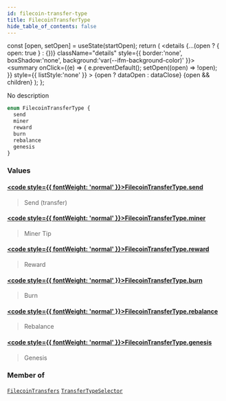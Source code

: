 ```yaml
---
id: filecoin-transfer-type
title: FilecoinTransferType
hide_table_of_contents: false
---
```







  const [open, setOpen] = useState(startOpen);
  return (
    <details {...(open ? { open: true } : {})} className="details" style={{ border:'none', boxShadow:'none', background:'var(--ifm-background-color)' }}>
      <summary
        onClick={(e) => {
          e.preventDefault();
          setOpen((open) => !open);
        }}
        style={{ listStyle:'none' }}
      >
      {open ? dataOpen : dataClose}
      </summary>
      {open && children}
    </details>
  );
};








No description


```graphql
enum FilecoinTransferType {
  send
  miner
  reward
  burn
  rebalance
  genesis
}
```




### Values

#### [<code style={{ fontWeight: 'normal' }}>FilecoinTransferType.<b>send</b></code>](#)  
> 
> 
> Send (transfer)
> 

#### [<code style={{ fontWeight: 'normal' }}>FilecoinTransferType.<b>miner</b></code>](#)  
> 
> 
> Miner Tip
> 

#### [<code style={{ fontWeight: 'normal' }}>FilecoinTransferType.<b>reward</b></code>](#)  
> 
> 
> Reward
> 

#### [<code style={{ fontWeight: 'normal' }}>FilecoinTransferType.<b>burn</b></code>](#)  
> 
> 
> Burn
> 

#### [<code style={{ fontWeight: 'normal' }}>FilecoinTransferType.<b>rebalance</b></code>](#)  
> 
> 
> Rebalance
> 

#### [<code style={{ fontWeight: 'normal' }}>FilecoinTransferType.<b>genesis</b></code>](#)  
> 
> 
> Genesis
> 



### Member of

[`FilecoinTransfers`](/docs/graphql-reference/objects/filecoin-transfers)  <Badge class="secondary" text="object"/><Bullet />[`TransferTypeSelector`](/docs/graphql-reference/inputs/transfer-type-selector)  <Badge class="secondary" text="input"/>

